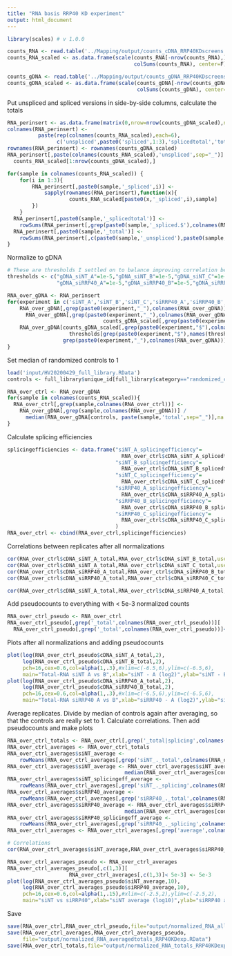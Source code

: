 ```yaml
---
title: "RNA basis RRP40 KD experiment"
output: html_document
---
```


```r
library(scales) # v 1.0.0
```

```r
counts_RNA <- read.table('../Mapping/output/counts_cDNA_RRP40KDscreens.txt',stringsAsFactors=F)
counts_RNA_scaled <- as.data.frame(scale(counts_RNA[-nrow(counts_RNA),],
                                         colSums(counts_RNA), center=F))

counts_gDNA <- read.table('../Mapping/output/counts_gDNA_RRP40KDscreens.txt',stringsAsFactors=F)
counts_gDNA_scaled <- as.data.frame(scale(counts_gDNA[-nrow(counts_gDNA),],
                                          colSums(counts_gDNA), center=F))
```

Put unspliced and spliced versions in side-by-side columns, calculate the totals
```r
RNA_perinsert <- as.data.frame(matrix(0,nrow=nrow(counts_gDNA_scaled),ncol=ncol(counts_RNA_scaled)*6))
colnames(RNA_perinsert) <-
          paste(rep(colnames(counts_RNA_scaled),each=6),
                c('unspliced',paste0('spliced',1:3),'splicedtotal','total'),sep="_")
rownames(RNA_perinsert) <- rownames(counts_gDNA_scaled)
RNA_perinsert[,paste(colnames(counts_RNA_scaled),'unspliced',sep="_")] <-
  counts_RNA_scaled[1:nrow(counts_gDNA_scaled),]

for(sample in colnames(counts_RNA_scaled)) {
	for(i in 1:3){
		RNA_perinsert[,paste0(sample,'_spliced',i)] <-
			sapply(rownames(RNA_perinsert),function(x){
      				counts_RNA_scaled[paste0(x,'_spliced',i),sample]
    	})
	}
  RNA_perinsert[,paste0(sample,'_splicedtotal')] <- 
    rowSums(RNA_perinsert[,grep(paste0(sample,'_spliced.$'),colnames(RNA_perinsert))],na.rm=T)
  RNA_perinsert[,paste0(sample,'_total')] <-
    rowSums(RNA_perinsert[,c(paste0(sample,'_unspliced'),paste0(sample,'_splicedtotal'))],na.rm=T)
}
```

Normalize to gDNA
```r
# These are thresholds I settled on to balance improving correlation between experiments and not losing too much data.
thresholds <- c("gDNA_siNT_A"=1e-5,"gDNA_siNT_B"=1e-5,"gDNA_siNT_C"=1e-5,
                "gDNA_siRRP40_A"=1e-5,"gDNA_siRRP40_B"=1e-5,"gDNA_siRRP40_C"=1e-5,"gDNA_siINTS11_A"=1e-5) 

RNA_over_gDNA <- RNA_perinsert
for(experiment in c('siNT_A','siNT_B','siNT_C','siRRP40_A','siRRP40_B','siRRP40_C','siINTS11_A')) {
	RNA_over_gDNA[,grep(paste0(experiment,"_"),colnames(RNA_over_gDNA))] <-
	  RNA_over_gDNA[,grep(paste0(experiment,"_"),colnames(RNA_over_gDNA))] /
                       	       counts_gDNA_scaled[,grep(paste0(experiment,"$"),colnames(counts_gDNA_scaled))]
	RNA_over_gDNA[counts_gDNA_scaled[,grep(paste0(experiment,"$"),colnames(counts_gDNA_scaled))] <
	                thresholds[grep(paste0(experiment,"$"),names(thresholds))],
	              grep(paste0(experiment,"_"),colnames(RNA_over_gDNA))] <- NA
}
```

Set median of randomized controls to 1
```r
load('input/HV20200429_full_library.RData')
controls <- full_library$unique_id[full_library$category=="randomized_control"]

RNA_over_ctrl <- RNA_over_gDNA
for(sample in colnames(counts_RNA_scaled)){
  RNA_over_ctrl[,grep(sample,colnames(RNA_over_ctrl))] <- 
    RNA_over_gDNA[,grep(sample,colnames(RNA_over_gDNA))] / 
      median(RNA_over_gDNA[controls, paste(sample,'total',sep="_")],na.rm=T)
}
```

Calculate splicing efficiencies
```r
splicingefficiencies <- data.frame("siNT_A_splicingefficiency"=
                                     RNA_over_ctrl$cDNA_siNT_A_splicedtotal / RNA_over_ctrl$cDNA_siNT_A_total,
                                   "siNT_B_splicingefficiency"=
                                     RNA_over_ctrl$cDNA_siNT_B_splicedtotal / RNA_over_ctrl$cDNA_siNT_B_total,
                                   "siNT_C_splicingefficiency"=
                                     RNA_over_ctrl$cDNA_siNT_C_splicedtotal / RNA_over_ctrl$cDNA_siNT_C_total,
                                   "siRRP40_A_splicingefficiency"=
                                     RNA_over_ctrl$cDNA_siRRP40_A_splicedtotal / RNA_over_ctrl$cDNA_siRRP40_A_total,
                                   "siRRP40_B_splicingefficiency"=
                                     RNA_over_ctrl$cDNA_siRRP40_B_splicedtotal / RNA_over_ctrl$cDNA_siRRP40_B_total,
                                   "siRRP40_C_splicingefficiency"=
                                     RNA_over_ctrl$cDNA_siRRP40_C_splicedtotal / RNA_over_ctrl$cDNA_siRRP40_C_total
                                   )
RNA_over_ctrl <- cbind(RNA_over_ctrl,splicingefficiencies)
```

Correlations between replicates after all normalizations
```r
cor(RNA_over_ctrl$cDNA_siNT_A_total,RNA_over_ctrl$cDNA_siNT_B_total,use="complete.obs",method="spearman")
cor(RNA_over_ctrl$cDNA_siNT_A_total,RNA_over_ctrl$cDNA_siNT_C_total,use="complete.obs",method="spearman")
cor(RNA_over_ctrl$cDNA_siRRP40_A_total,RNA_over_ctrl$cDNA_siRRP40_B_total,use="complete.obs",method="spearman")
cor(RNA_over_ctrl$cDNA_siRRP40_A_total,RNA_over_ctrl$cDNA_siRRP40_C_total,use="complete.obs",method="spearman")

cor(RNA_over_ctrl$cDNA_siNT_A_total,RNA_over_ctrl$cDNA_siRRP40_A_total,use="complete.obs",method="spearman")
```

Add pseudocounts to everything with < 5e-3 normalized counts
```r
RNA_over_ctrl_pseudo <- RNA_over_ctrl
RNA_over_ctrl_pseudo[,grep('_total',colnames(RNA_over_ctrl_pseudo))][
  RNA_over_ctrl_pseudo[,grep('_total',colnames(RNA_over_ctrl_pseudo))]< 5e-3] <- 5e-3
```

Plots after all normalizations and adding pseudocounts
```r
plot(log(RNA_over_ctrl_pseudo$cDNA_siNT_A_total,2),
     log(RNA_over_ctrl_pseudo$cDNA_siNT_B_total,2),
     pch=16,cex=0.6,col=alpha(1,.3),#xlim=c(-6.5,6),ylim=c(-6.5,6),
     main="Total-RNA siNT A vs B",xlab="siNT - A (log2)",ylab="siNT - B (log2)")
plot(log(RNA_over_ctrl_pseudo$cDNA_siRRP40_A_total,2),
     log(RNA_over_ctrl_pseudo$cDNA_siRRP40_B_total,2),
     pch=16,cex=0.6,col=alpha(1,.3),#xlim=c(-6.5,6),ylim=c(-6.5,6),
     main="Total-RNA siRRP40 A vs B",xlab="siRRP40 - A (log2)",ylab="siRRP40 - B (log2)")
```

Average replicates. Divide by median of controls again after averaging, so that the controls are really set to 1.
Calculate correlations.
Then add pseudocounts and make plots
```r
RNA_over_ctrl_totals <- RNA_over_ctrl[,grep('_total|splicing',colnames(RNA_over_ctrl))]
RNA_over_ctrl_averages <- RNA_over_ctrl_totals
RNA_over_ctrl_averages$siNT_average <-
    rowMeans(RNA_over_ctrl_averages[,grep('siNT_._total',colnames(RNA_over_ctrl_averages))],na.rm=T)
RNA_over_ctrl_averages$siNT_average <- RNA_over_ctrl_averages$siNT_average /
                                      median(RNA_over_ctrl_averages[controls,"siNT_average"],na.rm=T)
RNA_over_ctrl_averages$siNT_splicingeff_average <-
    rowMeans(RNA_over_ctrl_averages[,grep('siNT_._splicing',colnames(RNA_over_ctrl_averages))],na.rm=T)
RNA_over_ctrl_averages$siRRP40_average <-
    rowMeans(RNA_over_ctrl_averages[,grep('siRRP40_._total',colnames(RNA_over_ctrl_averages))],na.rm=T)
RNA_over_ctrl_averages$siRRP40_average <- RNA_over_ctrl_averages$siRRP40_average /
                                      median(RNA_over_ctrl_averages[controls,"siRRP40_average"],na.rm=T)
RNA_over_ctrl_averages$siRRP40_splicingeff_average <-
    rowMeans(RNA_over_ctrl_averages[,grep('siRRP40_._splicing',colnames(RNA_over_ctrl_averages))],na.rm=T)
RNA_over_ctrl_averages <- RNA_over_ctrl_averages[,grep('average',colnames(RNA_over_ctrl_averages))]

# Correlations
cor(RNA_over_ctrl_averages$siNT_average,RNA_over_ctrl_averages$siRRP40_average,use="complete.obs",method="spearman")

RNA_over_ctrl_averages_pseudo <- RNA_over_ctrl_averages
RNA_over_ctrl_averages_pseudo[,c(1,3)][
                    RNA_over_ctrl_averages[,c(1,3)]< 5e-3] <- 5e-3
plot(log(RNA_over_ctrl_averages_pseudo$siNT_average,10),
     log(RNA_over_ctrl_averages_pseudo$siRRP40_average,10),
     pch=16,cex=0.6,col=alpha(1,.15),#xlim=c(-2.5,2),ylim=c(-2.5,2),
     main="siNT vs siRRP40",xlab="siNT average (log10)",ylab="siRRP40 average (log10)")
```

Save
```r
save(RNA_over_ctrl,RNA_over_ctrl_pseudo,file="output/normalized_RNA_all_RRP40KDexp.RData")
save(RNA_over_ctrl_averages,RNA_over_ctrl_averages_pseudo,
     file="output/normalized_RNA_averagedtotals_RRP40KDexp.RData")
save(RNA_over_ctrl_totals,file="output/normalized_RNA_totals_RRP40KDexp.RData")
```
